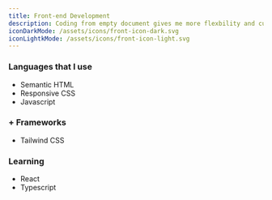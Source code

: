 ```yaml
---
title: Front-end Development
description: Coding from empty document gives me more flexbility and customizations
iconDarkMode: /assets/icons/front-icon-dark.svg
iconLightkMode: /assets/icons/front-icon-light.svg
---
```


### Languages that I use

- Semantic HTML
- Responsive CSS
- Javascript

### + Frameworks

- Tailwind CSS

### Learning

- React
- Typescript
